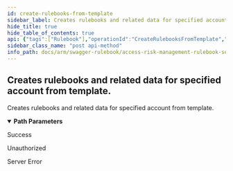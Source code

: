 ```yaml
---
id: create-rulebooks-from-template
sidebar_label: Creates rulebooks and related data for specified account from template.
hide_title: true
hide_table_of_contents: true
api: {"tags":["Rulebook"],"operationId":"CreateRulebooksFromTemplate","parameters":[{"name":"accountId","in":"path","description":"Identifier of the account.","required":true,"schema":{"type":"integer","format":"int32"}}],"responses":{"200":{"description":"Success"},"401":{"description":"Unauthorized"},"500":{"description":"Server Error"}},"description":"Creates rulebooks and related data for specified account from template.","method":"post","path":"/api/rulebooks/createFromTemplate/{accountId}","info":{"version":"v1","title":"Access Risk Management Rulebook Services"},"postman":{"name":"Creates rulebooks and related data for specified account from template.","description":{"type":"text/plain"},"url":{"path":["api","rulebooks","createFromTemplate",":accountId"],"host":["{{baseUrl}}"],"query":[],"variable":[{"disabled":false,"description":{"content":"(Required) Identifier of the account.","type":"text/plain"},"type":"any","value":"","key":"accountId"}]},"method":"POST"}}
sidebar_class_name: "post api-method"
info_path: docs/arm/swagger-rulebook/access-risk-management-rulebook-services
---
```



## Creates rulebooks and related data for specified account from template.



Creates rulebooks and related data for specified account from template.

<details style={{"marginBottom":"1rem"}} data-collapsed={false} open={true}><summary style={{}}><strong>Path Parameters</strong></summary><div><ul><ParamsItem className={"paramsItem"} param={{"name":"accountId","in":"path","description":"Identifier of the account.","required":true,"schema":{"type":"integer","format":"int32"}}}></ParamsItem></ul></div></details><div><ApiTabs><TabItem label={"200"} value={"200"}><div>

Success

</div><div></div></TabItem><TabItem label={"401"} value={"401"}><div>

Unauthorized

</div><div></div></TabItem><TabItem label={"500"} value={"500"}><div>

Server Error

</div><div></div></TabItem></ApiTabs></div>
      